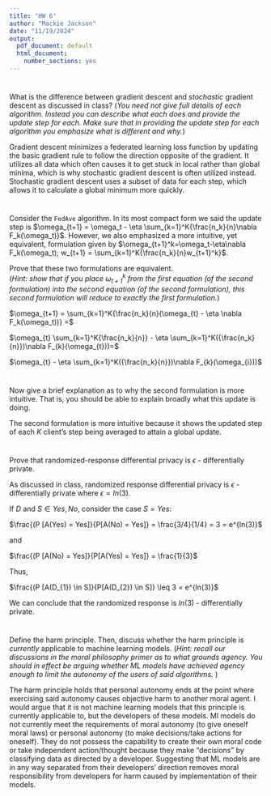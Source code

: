 ```yaml
---
title: "HW 6"
author: "Mackie Jackson"
date: "11/19/2024"
output:
  pdf_document: default
  html_document:
    number_sections: yes
---
```


#
What is the difference between gradient descent and *stochastic* gradient descent as discussed in class?  (*You need not give full details of each algorithm.  Instead you can describe what each does and provide the update step for each.  Make sure that in providing the update step for each algorithm you emphasize what is different and why.*)

Gradient descent minimizes a federated learning loss function by updating the basic gradient rule to follow the direction opposite of the gradient. It utilizes all data which often causes it to get stuck in local rather than global minima, which is why stochastic gradient descent is often utilized instead. Stochastic gradient descent uses a subset of data for each step, which allows it to calculate a global minimum more quickly. 

#
Consider the `FedAve` algorithm.  In its most compact form we said the update step is $\omega_{t+1} = \omega_t - \eta \sum_{k=1}^K{\frac{n_k}{n}\nabla F_k(\omega_t)}$.  However, we also emphasized a more intuitive, yet equivalent, formulation given by $\omega_{t+1}^k=\omega_t-\eta\nabla F_k(\omega_t); w_{t+1} = \sum_{k=1}^K{\frac{n_k}{n}w_{t+1}^k}$.  

Prove that these two formulations are equivalent.  
(*Hint: show that if you place $\omega_{t+1}^k$ from the first equation (of the second formulation) into the second equation (of the second formulation), this second formulation will reduce to exactly the first formulation.*) 

$\omega_{t+1} = \sum_{k=1}^K{\frac{n_k}{n}(\omega_{t} - \eta \nabla F_k(\omega_t))} =$

$\omega_{t} \sum_{k=1}^K{\frac{n_k}{n}} - \eta \sum_{k=1}^K({\frac{n_k}{n}})\nabla F_{k}(\omega_{t}))=$

$\omega_{t} - \eta \sum_{k=1}^K({\frac{n_k}{n}})\nabla F_{k}(\omega_{i}))$

#
Now give a brief explanation as to why the second formulation is more intuitive.  That is, you should be able to explain broadly what this update is doing.  

The second formulation is more intuitive because it shows the updated step of each $K$ client's step being averaged to attain a global update. 

# 
Prove that randomized-response differential privacy is $\epsilon$ - differentially private.  

As discussed in class, randomized response differential privacy is $\epsilon$ - differentially private where $\epsilon = ln(3)$.

If $D$ and $S \in {Yes, No}$, consider the case $S = Yes$: 

$\frac{(P [A(Yes) = Yes]}{P[A(No) = Yes]} = \frac{3/4}{1/4} = 3 = e^{ln(3)}$

and

$\frac{(P [A(No) = Yes]}{P[A(Yes) = Yes]} = \frac{1}{3}$

Thus,

$\frac{(P [A(D_{1}) \in S]}{P[A(D_{2}) \in S]} \leq 3 = e^{ln(3)}$

We can conclude that the randomized response is $ln(3)$ - differentially private.


# 
Define the harm principle.  Then, discuss whether the harm principle is *currently* applicable to machine learning models.  (*Hint: recall our discussions in the moral philosophy primer as to what grounds agency.  You should in effect be arguing whether ML models have achieved agency enough to limit the autonomy of the users of said algorithms.* )

The harm principle holds that personal autonomy ends at the point where exercising said autonomy causes objective harm to another moral agent. I would argue that it is not machine learning models that this principle is currently applicable to, but the developers of these models. Ml models do not currently meet the requirements of moral autonomy (to give oneself moral laws) or personal autonomy (to make decisions/take actions for oneself). They do not possess the capability to create their own moral code or take independent action/thought because they make "decisions" by classifying data as directed by a developer. Suggesting that ML models are in any way separated from their developers' direction removes moral responsibility from developers for harm caused by implementation of their models. 










